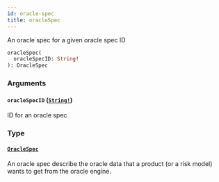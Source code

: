 ```yaml
---
id: oracle-spec
title: oracleSpec
---
```


An oracle spec for a given oracle spec ID

```graphql
oracleSpec(
  oracleSpecID: String!
): OracleSpec

```

### Arguments

#### `oracleSpecID` ([`String!`](/docs/graphql/scalars/string))

ID for an oracle spec

### Type

#### [`OracleSpec`](/docs/graphql/objects/oracle-spec)

An oracle spec describe the oracle data that a product (or a risk model)
wants to get from the oracle engine.
